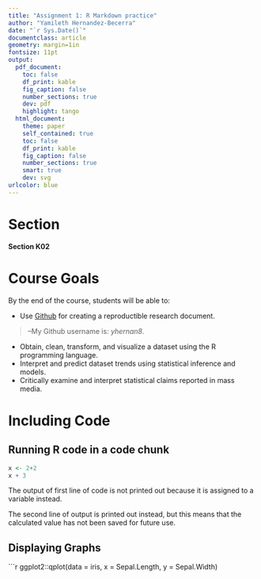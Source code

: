 ```yaml
---
title: "Assignment 1: R Markdown practice"
author: "Yamileth Hernandez-Becerra"
date: "`r Sys.Date()`"
documentclass: article
geometry: margin=1in
fontsize: 11pt
output:
  pdf_document:
    toc: false
    df_print: kable
    fig_caption: false
    number_sections: true
    dev: pdf
    highlight: tango
  html_document:
    theme: paper
    self_contained: true
    toc: false
    df_print: kable
    fig_caption: false
    number_sections: true
    smart: true
    dev: svg
urlcolor: blue
---
```


<!-- Write your Markdown below this line -->

# Section
**Section K02**


# Course Goals
By the end of the course, students will be able to:


* Use [Github](https://github.com/) for creating a reproductible research document.


> --My Github username is: *yhernan8*.

* Obtain, clean, transform, and visualize a dataset using the R programming language.
* Interpret and predict dataset trends using statistical inference and models.
* Critically examine and interpret statistical claims reported in mass media.


# Including Code
## Running R code in a code chunk


```r
x <- 2+2
x + 3
```


The output of first line of code is not printed out because it is assigned to a variable instead.


The second line of output is printed out instead, but this means that the calculated value has not been saved for future use.


## **Displaying Graphs**


```r
ggplot2::qplot(data = iris, x = Sepal.Length, y = Sepal.Width)